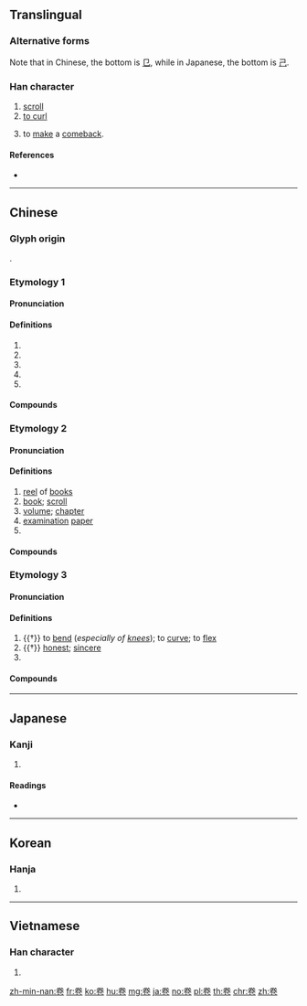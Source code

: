 {{character info/new}}
{{also|巻|捲}}
==Translingual==
{{ja-forms|[[巻]]|卷|卷}}
{{stroke order|type=animate}}

===Alternative forms===
Note that in Chinese, the bottom is [[㔾]], while in Japanese, the bottom is [[己]].

===Han character===
{{Han char|rn=26|rad=卩|as=06|sn=8|four=90712|canj=FQSU}}

# [[scroll#Noun|scroll]]
# [[curl#Verb|to curl]]
# {{lb|zh|literary}} to [[make]] a [[comeback]]. {{rfv-sense}} <!-- Only used in compound terms such as 巻き返し (Japanese) and 卷土重來 (Mandarin Chinese) -->

====References====
* {{Han ref|kx=0159.230|dkj=02860|dj=0365.050|hdz=10315.030|uh=5377|ud=21367|bh=A8F7|bd=43255}}

----

==Chinese==

===Glyph origin===
{{Han etym}}
{{Han compound|龹|卩|ls=psc|c1=p|c2=s}}.

===Etymology 1===
{{zh-forms|t2=捲}}

====Pronunciation====
{{zh-pron
|m=juǎn,er=y
|c=gyun2,gyun3
|h=pfs=kién
|md=guōng
|mn=qz,xm,zz:koán/qz,tw,xm:kńg/zz:kúiⁿ
|mn_note=koán - literary; kńg/kúiⁿ - vernacular
|w=2jyoe
|mc=3
|oc=1,2
|cat=v,n,cls
}}

====Definitions====
{{zh-hanzi}}

# {{zh-alt-form|捲|to [[roll]] up; to [[roll]]}}
# {{zh-alt-form|捲|to [[sweep]] up; to [[carry]] along; to [[sweep]] away}}
# {{zh-alt-form|捲|to [[embroil]]; to [[involve]]}}
# {{zh-alt-form|捲|[[roll]]; [[cylinder]]; [[tube]]; [[scroll]]}}
# {{zh-classifier|[[rolled]] objects|t=[[roll]]s, [[reel]]s}}

====Compounds====
{{zh-der|fold=1|卷雲|卷甲|卷地皮|卷棚|卷積雲|微卷|卷幘|卷心菜|卷舌|卷繖花序|卷旗息鼓|席卷|席卷天下|卷柏|卷層雲|卷鬚|卷葉蛾|卷舒|卷耳|卷懷|卷尾猴|卷土重來|水逝雲卷|手卷|漫卷|海帶卷|韜戈卷甲|蛋卷|膠卷|電卷風馳|銀絲卷|電卷星飛|風馳電卷|舒卷}}

===Etymology 2===
{{zh-forms}}

====Pronunciation====
{{zh-pron
|m=juàn,er=y
|c=gyun2,gyun3
|h=pfs=kién
|md=guóng
|mn=kǹg/koàn
|mn_note=kǹg - vernacular; koàn - literary
|w=2jyoe
|mc=2+4
|oc=n,4+3
|cat=n,cls
}}

====Definitions====
{{zh-hanzi}}

# [[reel]] of [[book]]s
# [[book]]; [[scroll]]
# [[volume]]; [[chapter]]
# [[examination]] [[paper]]
# {{zh-classifier|[[volume]] or [[chapter]] of [[book]]s}}

====Compounds====
{{zh-der|fold=1|卷軸|問卷調查|卷帙|交卷|刷卷|卷帙浩繁|卷紙|卷軸裝|官卷|交白卷|卷宗|寶卷|審囚刷卷|宣卷|壓卷|卷子|問卷|亹亹不卷|展卷|把卷|案卷|手不釋卷|白卷|書卷|披卷|萬卷|溫卷|硃卷|掩卷|書卷氣|課卷|黃卷青燈|篇卷|繳卷|開卷有得|縑緗黃卷|閉卷考|落卷|開卷考|開卷|行卷|開卷有益|墨卷|黃卷|魚籃寶卷|考卷|繳白卷|青燈黃卷|閱卷|釋卷|答案卷|調卷|試卷|評卷|經卷}}

===Etymology 3===
{{zh-forms|alt=婘}}

====Pronunciation====
{{zh-pron
|m=quán
|c=kyun4
|mc=1
|oc=2,1
|cat=v,a
}}

====Definitions====
{{zh-hanzi}}

# {{†}} to [[bend]] (''especially of [[knee]]s''); to [[curve]]; to [[flex]]
# {{†}} [[honest]]; [[sincere]]
# {{zh-alt-form|婘|[[fine]]; [[good]]}}

====Compounds====
{{zh-der|fold=1|卷婁|卷曲|卷阿|卷髮|卷卷|連卷}}

----

==Japanese==
{{ja-kanji forms|巻|卷}}

===Kanji===
{{ja-kanji|grade=|rs=卩06|style=ky|shin=巻}}

# {{defn|lang=ja|sort=卩06}}

====Readings====
* {{ja-readings|goon=[[けん]] (ken)|kanon=[[けん]] (ken)|kanyoon=[[かん]] (kan)|kun=[[まく]] (maku)}}

----

==Korean==

===Hanja===
{{ko-hanja|hangeul=[[권]]|rv=gwon|mr=kwŏn}}

# {{defn|lang=ko|sort=卩06}}

----

==Vietnamese==

===Han character===
{{vi-hantu|quyển, cuốn, quấn|rs=卩06}}

# {{defn|lang=vi|sort=卩06}}

[[zh-min-nan:卷]]
[[fr:卷]]
[[ko:卷]]
[[hu:卷]]
[[mg:卷]]
[[ja:卷]]
[[no:卷]]
[[pl:卷]]
[[th:卷]]
[[chr:卷]]
[[zh:卷]]